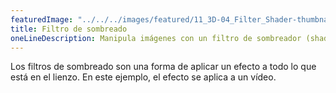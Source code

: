 ---
featuredImage: "../../../images/featured/11_3D-04_Filter_Shader-thumbnail.png"
title: Filtro de sombreado
oneLineDescription: Manipula imágenes con un filtro de sombreador (shader).
---

Los filtros de sombreado son una forma de aplicar un 
efecto a todo lo que está en el lienzo. En este ejemplo, el efecto se aplica a un vídeo.